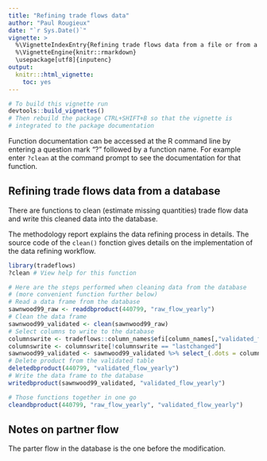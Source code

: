 ```yaml
---
title: "Refining trade flows data"
author: "Paul Rougieux"
date: "`r Sys.Date()`"
vignette: >
  %\VignetteIndexEntry{Refining trade flows data from a file or from a database}
  %\VignetteEngine{knitr::rmarkdown}
  \usepackage[utf8]{inputenc}
output:
  knitr:::html_vignette:
    toc: yes
---
```

```r
# To build this vignette run 
devtools::build_vignettes()
# Then rebuild the package CTRL+SHIFT+B so that the vignette is 
# integrated to the package documentation
```

Function documentation can be accessed at the R command line by entering a question mark "?"
followed by a function name. 
For example enter `?clean` at the command prompt to see the documentation for that function.




## Refining trade flows data from a database
There are functions to clean (estimate missing quantities) trade flow data and write this cleaned data into the database.

The methodology report explains the data 
refining process in details.
The source code of the `clean()` fonction gives details on the implementation of the data refining workflow.
```r
library(tradeflows)
?clean # View help for this function

# Here are the steps performed when cleaning data from the database 
# (more convenient function further below)
# Read a data frame from the database
sawnwood99_raw <- readdbproduct(440799, "raw_flow_yearly")
# Clean the data frame
sawnwood99_validated <- clean(sawnwood99_raw)
# Select columns to write to the database
columnswrite <- tradeflows::column_names$efi[column_names[,"validated_flow_yearly"]]
columnswrite <- columnswrite[!columnswrite == "lastchanged"]
sawnwood99_validated <- sawnwood99_validated %>% select_(.dots = columnswrite)
# Delete product from the validated table 
deletedbproduct(440799, "validated_flow_yearly")
# Write the data frame to the database
writedbproduct(sawnwood99_validated, "validated_flow_yearly")

# Those functions together in one go
cleandbproduct(440799, "raw_flow_yearly", "validated_flow_yearly")
```


## Notes on partner flow
The parter flow in the database is the one before the modification.

